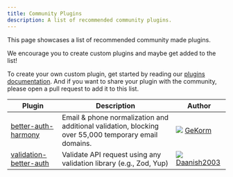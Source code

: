 ```yaml
---
title: Community Plugins
description: A list of recommended community plugins.
---
```


This page showcases a list of recommended community made plugins.

We encourage you to create custom plugins and maybe get added to the list!

To create your own custom plugin, get started by reading our [plugins documentation](https://www.better-auth.com/docs/concepts/plugins). And if you want to share your plugin with the community, please open a pull request to add it to this list.

| <div className="w-[200px]">Plugin</div>                                         | Description                                                                                          | <div className="w-[150px]">Author</div>                                                                                                                              |
| ------------------------------------------------------------------------------- | ---------------------------------------------------------------------------------------------------- | -------------------------------------------------------------------------------------------------------------------------------------------------------------------- |
| [better-auth-harmony](https://github.com/gekorm/better-auth-harmony/)           | Email & phone normalization and additional validation, blocking over 55,000 temporary email domains. | <img src="https://github.com/GeKorm.png" className="rounded-full w-6 h-6 border opacity-70 m-0 inline mr-1" /> [GeKorm](https://github.com/GeKorm) |
| [validation-better-auth](https://github.com/Daanish2003/validation-better-auth) | Validate API request using any validation library (e.g., Zod, Yup)                                   | <img src="https://github.com/Daanish2003.png" className="rounded-full w-6 h-6 border opacity-70 m-0 inline mr-1" /> [Daanish2003](https://github.com/Daanish2003) |

